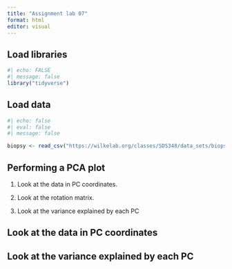 ```yaml
---
title: "Assignment lab 07"
format: html
editor: visual
---
```


## Load libraries

```r
#| echo: FALSE
#| message: false
library("tidyverse")
```

## Load data

```r
#| echo: false 
#| eval: false
#| message: false

biopsy <- read_csv("https://wilkelab.org/classes/SDS348/data_sets/biopsy.csv")

```

## Performing a PCA plot

1.  Look at the data in PC coordinates.

2.  Look at the rotation matrix.

3.  Look at the variance explained by each PC

## Look at the data in PC coordinates

## 

## Look at the variance explained by each PC
